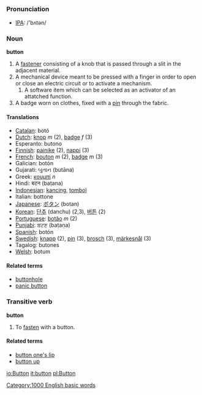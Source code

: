 =={{en}}==
===Pronunciation===
*[[IPA]]: /'bʌtən/

=== Noun ===
'''button'''

# A [[fastener]] consisting of a knob that is passed through a slit in the adjacent material.
# A mechanical device meant to be pressed with a finger in order to open or close an electric circuit or to activate a mechanism.
## A software item which can be selected as an activator of an attatched function.
# A badge worn on clothes, fixed with a [[pin]] through the fabric.

==== Translations ====
*[[Catalan]]: botó
*[[Dutch]]: [[knop]] ''m'' (2), [[badge]] ''f'' (3)
*Esperanto: butono
*[[Finnish]]: [[painike]] (2), [[nappi]] (3)
*[[French]]: [[bouton]] ''m'' (2), [[badge]] ''m'' (3)
*Galician: botón
*Gujarati: બુતાન (butāna)
*Greek: [[κουμπί]] ''n''
*Hindi: बटन (baṭana)
*[[Indonesian]]: [[kancing]], [[tombol]]
*Italian: bottone
*[[Japanese]]: [[ボタン]] (botan)
*[[Korean]]: [[단추]] (danchu) (2,3), [[버튼]] (2)
*[[Portuguese]]: [[botão]] ''m'' (2)
*[[Punjabi]]: ਬਟਣ (baṭaṇa)
*[[Spanish]]: botón
*[[Swedish]]: [[knapp]] (2), [[pin]] (3), [[brosch]] (3), [[märkesnål]] (3)
*Tagalog: butones
*[[Welsh]]: botum

==== Related terms ====
* [[buttonhole]]
* [[panic button]]

=== Transitive verb ===
'''button'''

# To [[fasten]] with a button.

====Related terms====
*[[button one's lip]]
*[[button up]]

[[Category:1000 English basic words]]

[[io:Button]]
[[it:button]]
[[pl:Button]]